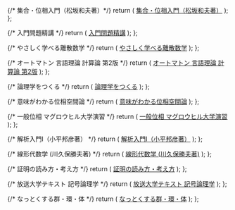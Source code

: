 
{/* 集合・位相入門（松坂和夫著）*/}
  return (
      <a href="https://jp.mercari.com/search?afid=8571572904&search_condition_id=1cx0zHGsd6ZuG5ZCIIOS9jeebuCDlhaXploAg5p2-5Z2C">集合・位相入門（松坂和夫著）</a>
    );
  };

{/* 入門問題精講 */}
 return (
    <a href="https://jp.mercari.com/search?afid=8571572904&search_condition_id=1cx0zHGNpZB0xMTI0HGsd5YWl6ZaA5ZWP6aGM57K-6KybIOaVsOWtpg">入門問題精講</a>
 ); 
};

{/* やさしく学べる離散数学 */}
  return (
    <a href="https://jp.mercari.com/search?afid=8571572904&search_condition_id=1cx0zHGsd44KE44GV44GX44GP5a2m44G544KL6Zui5pWj5pWw5a2m">やさしく学べる離散数学</a>
  );
};

{/* オートマトン 言語理論 計算論 第2版 */}
  return (
    <a href="https://jp.mercari.com/search?afid=8571572904&search_condition_id=1cx0zHGsd44Kq44O844OI44Oe44OI44OzIOiogOiqnueQhuirliDoqIjnrpfoq5Y">オートマトン 言語理論 計算論 第2版</a>
  );
};

{/* 論理学をつくる */}
  return (
    <a href="https://jp.mercari.com/search?afid=8571572904&search_condition_id=1cx0zHGNpZB02Njkcax3oq5bnkIblrabjgpLjgaTjgY_jgos">論理学をつくる</a>
  );
};

{/* 意味がわかる位相空間論 */}
  return (
    <a href="https://jp.mercari.com/search?afid=8571572904&search_condition_id=1cx0zHGsd5oSP5ZGz44GM44KP44GL44KL5L2N55u456m66ZaT6KuW">意味がわかる位相空間論</a>
  );
};

{/* 一般位相 マグロウヒル大学演習 */}
  return (
    <a href="https://shopping.bookoff.co.jp/search/keyword/%E3%83%9E%E3%82%B0%E3%83%AD%E3%82%A6%E3%83%92%E3%83%AB%E5%A4%A7%E5%AD%A6%E6%BC%94%E7%BF%92%20%E4%B8%80%E8%88%AC%E4%BD%8D%E7%9B%B8">一般位相 マグロウヒル大学演習</a>
  );
};

{/* 解析入門Ⅰ（小平邦彦著） */}
  return (
    <a href="https://jp.mercari.com/search?afid=8571572904&search_condition_id=1cx0zHGsd6Kej5p6Q5YWl6ZaAIOWwj-W5s-mCpuW9pg">解析入門Ⅰ（小平邦彦著）</a>
  );
};

{/* 線形代数学 (川久保勝夫著) */}
  return (
    <a href="https://jp.mercari.com/search?afid=8571572904&search_condition_id=1cx0zHGsd57ea5b2i5Luj5pWw5a2mIOW3neS5heS_nQ">線形代数学 (川久保勝夫著)</a>
  );
};

{/* 証明の読み方・考え方 */}
  return (
    <a href="https://jp.mercari.com/search?afid=8571572904&search_condition_id=1cx0zHGsd6Ki85piO44Gu6Kqt44G_5pa5IOiAg-OBiOaWuSDmlbDlraY">証明の読み方・考え方</a>
  );
};

{/* 放送大学テキスト 記号論理学 */}
  return (
    <a href="https://jp.mercari.com/search?afid=8571572904&search_condition_id=1cx0zHGsd6KiY5Y-36KuW55CG5a2mIOaUvumAgeWkp-Wtpg">放送大学テキスト 記号論理学</a>
  );
};

{/* なっとくする群・環・体 */}
  return (
    <a href="https://jp.mercari.com/search?afid=8571572904&search_condition_id=1cx0zHHN0HTEcax3jgarjgaPjgajjgY_jgZnjgovnvqTjg7vnkrDjg7vkvZM">なっとくする群・環・体</a>
  );
};